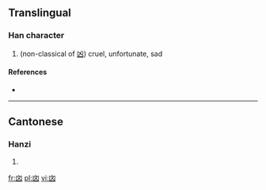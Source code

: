 ==Translingual==

===Han character===
{{Han char|rn=17|rad=凵|as=04|sn=6|four=|canj=山卜大 (UYK)}}

# (non-classical of [[凶]]) cruel, unfortunate, sad

====References====
* {{Han ref|kx=0135.151|uh=34D9|ud=13529}}

----

==Cantonese==

===Hanzi===
{{yue-hanzi|jyut=|y=hung1, kung4}}

# {{defn|Cantonese|sort=凵04}}

[[fr:㓙]]
[[pl:㓙]]
[[vi:㓙]]
